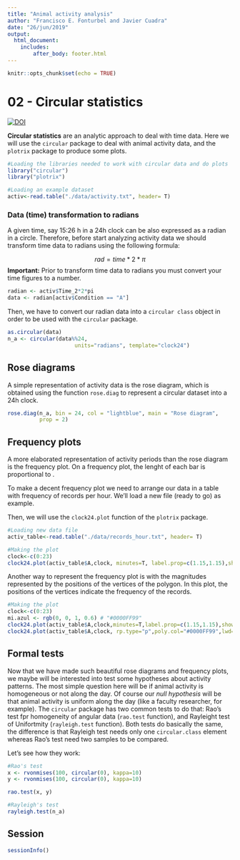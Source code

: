 ```yaml
---
title: "Animal activity analysis"
author: "Francisco E. Fonturbel and Javier Cuadra"
date: "26/jun/2019"
output: 
  html_document:
    includes:
        after_body: footer.html
---
```


```r
knitr::opts_chunk$set(echo = TRUE)
```

# 02 - Circular statistics

[![DOI](https://zenodo.org/badge/193365640.svg)](https://zenodo.org/badge/latestdoi/193365640)

**Circular statistics** are an analytic approach to deal with time data. Here we will use the `circular` package to deal with animal activity data, and the `plotrix` package to produce some plots.

```r
#Loading the libraries needed to work with circular data and do plots
library("circular")
library("plotrix")

#Loading an example dataset
activ<-read.table("./data/activity.txt", header= T)
```


### Data (time) transformation to radians

A given time, say 15:26 h in a 24h clock can be also expressed as a radian in a circle. Therefore, before start analyzing activity data we should transform time data to radians using the following formula:

$$
rad=time*2*{\pi}
$$
**Important:** Prior to transform time data to radians you must convert your time figures to a number.

```r
radian <- activ$Time_2*2*pi
data <- radian[activ$Condition == "A"]
```

Then, we have to convert our radian data into a `circular class` object in order to be used with the `circular` package.

```r

as.circular(data)
n_a <- circular(data%%24, 
                     units="radians", template="clock24")

```

## Rose diagrams

A simple representation of activity data is the rose diagram, which is obtained using the function `rose.diag` to represent a circular dataset into a 24h clock.

```r
rose.diag(n_a, bin = 24, col = "lightblue", main = "Rose diagram", 
          prop = 2)
```

## Frequency plots

A more elaborated representation of activity periods than the rose diagram is the frequency plot. On a frequency plot, the lenght of each bar is proportional to .

To make a decent frequency plot we need to arrange our data in a table with frequency of records per hour. We'll load a new file (ready to go) as example.

Then, we will use the `clock24.plot` function of the `plotrix` package.

```r
#Loading new data file
activ_table<-read.table("./data/records_hour.txt", header= T)

#Making the plot
clock<-c(0:23) 
clock24.plot(activ_table$A,clock, minutes=T, label.prop=c(1.15,1.15),show.grid.labels = 3,  show.grid=T, grid.bg="white", grid.left=T,grid.col="black",rad.col="black", rp.type="r",lwd=5,line.col="blue",lty=1, main="",add=F)
```

Another way to represent the frequency plot is with the magnitudes represented by the positions of the vertices of the polygon. In this plot, the positions of the vertices indicate the frequency of the records.

```r

#Making the plot
clock<-c(0:23) 
mi.azul <- rgb(0, 0, 1, 0.6) # "#0000FF99"
clock24.plot(activ_table$A,clock,minutes=T,label.prop=c(1.15,1.15),show.grid.labels = 3, rp.type="s",point.symbols=16,point.col="#0000FF99",add=F)
clock24.plot(activ_table$A,clock, rp.type="p",poly.col="#0000FF99",lwd=4,line.col="#0000FF99",lty=1, main="",add=T) 


```


## Formal tests

Now that we have made such beautiful rose diagrams and frequency plots, we maybe will be interested into test some hypotheses about activity patterns. The most simple question here will be if animal activity is homogeneous or not along the day. Of course our _null hypothesis_ will be that animal activity is uniform along the day (like a faculty researcher, for example). The `circular` package has two common tests to do that: Rao's test fpr homogeneity of angular data (`rao.test` function), and Rayleight test of Unifortmity (`rayleigh.test` function). Both tests do basically the same, the difference is that Rayleigh test needs only one `circular.class` element whereas Rao's test need two samples to be compared.

Let's see how they work:

```r
#Rao's test
x <- rvonmises(100, circular(0), kappa=10)
y <- rvonmises(100, circular(0), kappa=10)

rao.test(x, y)

#Rayleigh's test
rayleigh.test(n_a)
```

## Session

```r
sessionInfo()
```